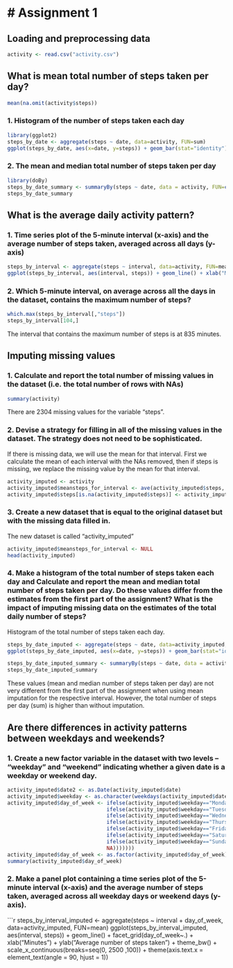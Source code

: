 # Assignment 1
========================================================

## Loading and preprocessing data

```r
activity <- read.csv("activity.csv")
```

## What is mean total number of steps taken per day?

```r
mean(na.omit(activity$steps))
```

### 1. Histogram of the number of steps taken each day

```r
library(ggplot2)
steps_by_date <- aggregate(steps ~ date, data=activity, FUN=sum)
ggplot(steps_by_date, aes(x=date, y=steps)) + geom_bar(stat="identity") + theme_bw() + theme(axis.text.x = element_text(angle = 90, hjust = 1)) + xlab("Date") + ylab("Steps")
```

### 2. The mean and median total number of steps taken per day

```r
library(doBy)
steps_by_date_summary <- summaryBy(steps ~ date, data = activity, FUN=c(mean, median), na.rm=T)
steps_by_date_summary
```

## What is the average daily activity pattern?

### 1. Time series plot of the 5-minute interval (x-axis) and the average number of steps taken, averaged across all days (y-axis)

```r
steps_by_interval <- aggregate(steps ~ interval, data=activity, FUN=mean, na.rm=T)
ggplot(steps_by_interval, aes(interval, steps)) + geom_line() + xlab("Minutes") + ylab("Average number of steps taken") + theme_bw() + scale_x_continuous(breaks=seq(0, 2500 ,100)) + theme(axis.text.x = element_text(angle = 90, hjust = 1)) 
```

### 2. Which 5-minute interval, on average across all the days in the dataset, contains the maximum number of steps?

```r
which.max(steps_by_interval[,"steps"])
steps_by_interval[104,]
```
The interval that contains the maximum number of steps is at 835 minutes.

## Imputing missing values

### 1. Calculate and report the total number of missing values in the dataset (i.e. the total number of rows with NAs)

```r
summary(activity)
```

There are 2304 missing values for the variable "steps".

### 2. Devise a strategy for filling in all of the missing values in the dataset. The strategy does not need to be sophisticated. 

If there is missing data, we will use the mean for that interval. First we calculate the mean of each interval with the NAs removed, then if steps is missing, we replace the missing value by the mean for that interval.

```r
activity_imputed <- activity
activity_imputed$meansteps_for_interval <- ave(activity_imputed$steps, activity_imputed$interval, FUN=function(x) mean(x, na.rm=T))
activity_imputed$steps[is.na(activity_imputed$steps)] <- activity_imputed$meansteps_for_interval
```

### 3. Create a new dataset that is equal to the original dataset but with the missing data filled in.

The new dataset is called "activity_imputed"
```r
activity_imputed$meansteps_for_interval <- NULL
head(activity_imputed)
```

### 4. Make a histogram of the total number of steps taken each day and Calculate and report the mean and median total number of steps taken per day. Do these values differ from the estimates from the first part of the assignment? What is the impact of imputing missing data on the estimates of the total daily number of steps?

Histogram of the total number of steps taken each day.
```r
steps_by_date_imputed <- aggregate(steps ~ date, data=activity_imputed, FUN=sum)
ggplot(steps_by_date_imputed, aes(x=date, y=steps)) + geom_bar(stat="identity") + theme_bw() + theme(axis.text.x = element_text(angle = 90, hjust = 1)) + xlab("Date") + ylab("Steps")

steps_by_date_imputed_summary <- summaryBy(steps ~ date, data = activity_imputed, FUN=c(mean, median))
steps_by_date_imputed_summary
```

These values (mean and median number of steps taken per day) are not very different from the first part of the assignment when using mean imputation for the respective interval. However, the total number of steps per day (sum) is higher than without imputation. 

## Are there differences in activity patterns between weekdays and weekends?

### 1. Create a new factor variable in the dataset with two levels – “weekday” and “weekend” indicating whether a given date is a weekday or weekend day.

```r
activity_imputed$date2 <- as.Date(activity_imputed$date)
activity_imputed$weekday <- as.character(weekdays(activity_imputed$date2))
activity_imputed$day_of_week <- ifelse(activity_imputed$weekday=="Monday", "weekday",
                                ifelse(activity_imputed$weekday=="Tuesday", "weekday",
                                ifelse(activity_imputed$weekday=="Wednesday", "weekday",
                                ifelse(activity_imputed$weekday=="Thursday", "weekday",
                                ifelse(activity_imputed$weekday=="Friday", "weekday",
                                ifelse(activity_imputed$weekday=="Saturday", "weekend",
                                ifelse(activity_imputed$weekday=="Sunday", "weekend",       
                                NA)))))))
activity_imputed$day_of_week <- as.factor(activity_imputed$day_of_week)
summary(activity_imputed$day_of_week)
```

### 2. Make a panel plot containing a time series plot of the 5-minute interval (x-axis) and the average number of steps taken, averaged across all weekday days or weekend days (y-axis). 

```r
steps_by_interval_imputed <- aggregate(steps ~ interval + day_of_week, data=activity_imputed, FUN=mean)
ggplot(steps_by_interval_imputed, aes(interval, steps)) + geom_line() + facet_grid(day_of_week~.) + xlab("Minutes") + ylab("Average number of steps taken") + theme_bw() + scale_x_continuous(breaks=seq(0, 2500 ,100)) + theme(axis.text.x = element_text(angle = 90, hjust = 1)) 
